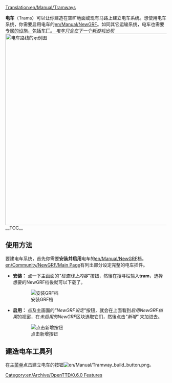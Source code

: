 [[Translation:en/Manual/Tramways]]
{{zh/Manual/目录}}

'''电车'''（Trams）可以让你建造在空旷地面或现有马路上建立电车系统。想使用电车系统，你需要启用电车的[[en/Manual/NewGRF]]。如同其它运输系统，电车也需要专属的设施，包括[[en/Manual/Depots|车厂]]。
''电车只会在下一个新游戏出现''
[[File:en/Manual/Tramroute.png|thumb|600px|left|电车路线的示例图]]
__TOC__
{{en/Html-clear-left}}

==使用方法==
要建电车系统，首先你需要'''安装并启用'''电车的[[en/Manual/NewGRF]]档。[[en/Community/NewGRF/Main Page]]有列出部分设定完整的电车插件。
*'''安装：''' 点一下主画面的''"检查线上内容"''按钮，然後在搜寻栏输入'''tram'''，选择想要的NewGRF档後就可以下载了。
:[[File:en/Manual/Tramways install.png|none|frame|安装GRF档]]
*'''启用：''' 点及主画面的''"NewGRF设定"''按钮，就会在上面看到''启用NewGRF档案''的视窗，在''未启用的NewGRF''区块选取它们，然後点击''"新增"'' 来加进去。
:[[File:en/Manual/Available NewGRF files.png|none|frame|点击新增按钮]]

==建造电车工具列==
在[[en/Manual/Game interface#the-menu-bar|主菜单]]点击建立电车的按钮[[File:en/Manual/Tramway build button.png]]。

[[Category:en/Archive/OpenTTD/0.6.0 Features]]
